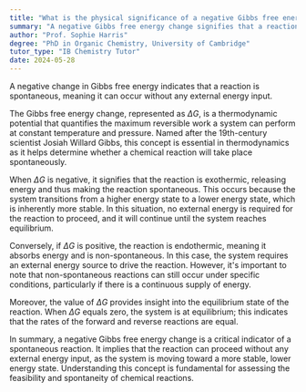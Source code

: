 ```yaml
---
title: "What is the physical significance of a negative Gibbs free energy change?"
summary: "A negative Gibbs free energy change signifies that a reaction is spontaneous and will occur without external input."
author: "Prof. Sophie Harris"
degree: "PhD in Organic Chemistry, University of Cambridge"
tutor_type: "IB Chemistry Tutor"
date: 2024-05-28
---
```


A negative change in Gibbs free energy indicates that a reaction is spontaneous, meaning it can occur without any external energy input.

The Gibbs free energy change, represented as $\Delta G$, is a thermodynamic potential that quantifies the maximum reversible work a system can perform at constant temperature and pressure. Named after the 19th-century scientist Josiah Willard Gibbs, this concept is essential in thermodynamics as it helps determine whether a chemical reaction will take place spontaneously.

When $\Delta G$ is negative, it signifies that the reaction is exothermic, releasing energy and thus making the reaction spontaneous. This occurs because the system transitions from a higher energy state to a lower energy state, which is inherently more stable. In this situation, no external energy is required for the reaction to proceed, and it will continue until the system reaches equilibrium.

Conversely, if $\Delta G$ is positive, the reaction is endothermic, meaning it absorbs energy and is non-spontaneous. In this case, the system requires an external energy source to drive the reaction. However, it's important to note that non-spontaneous reactions can still occur under specific conditions, particularly if there is a continuous supply of energy.

Moreover, the value of $\Delta G$ provides insight into the equilibrium state of the reaction. When $\Delta G$ equals zero, the system is at equilibrium; this indicates that the rates of the forward and reverse reactions are equal.

In summary, a negative Gibbs free energy change is a critical indicator of a spontaneous reaction. It implies that the reaction can proceed without any external energy input, as the system is moving toward a more stable, lower energy state. Understanding this concept is fundamental for assessing the feasibility and spontaneity of chemical reactions.
    